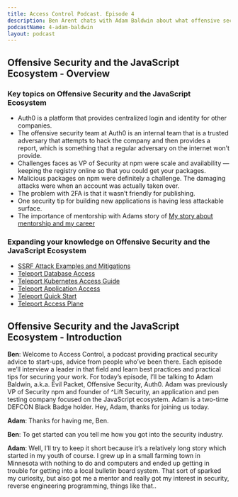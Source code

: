 ```yaml
---
title: Access Control Podcast. Episode 4
description: Ben Arent chats with Adam Baldwin about what offensive security means and other security challenges.
podcastName: 4-adam-baldwin
layout: podcast
---
```


## Offensive Security and the JavaScript Ecosystem - Overview
### Key topics on Offensive Security and the JavaScript Ecosystem
- Auth0 is a platform that provides centralized login and identity for other companies.
- The offensive security team at Auth0 is an internal team that is a trusted adversary that attempts to hack the company and then provides a report, which is something that a regular adversary on the internet won’t provide.
- Challenges faces as VP of Security at npm were scale and availability — keeping the registry online so that you could get your packages.
- Malicious packages on npm were definitely a challenge. The damaging attacks were when an account was actually taken over.
- The problem with 2FA is that it wasn’t friendly for publishing.
- One security tip for building new applications is having less attackable surface.
- The importance of mentorship with Adams story of [My story about mentorship and my career](https://evilpacket.net/2017/my-story-about-mentorship/)

### Expanding your knowledge on Offensive Security and the JavaScript Ecosystem
- [SSRF Attack Examples and Mitigations](/blog/ssrf-attacks/)
- [Teleport Database Access](/docs/database-access/introduction/)
- [Teleport Kubernetes Access Guide](/kubernetes-access/)
- [Teleport Application Access](/application-access/)
- [Teleport Quick Start](/docs/quickstart/)
- [Teleport Access Plane](/)

## Offensive Security and the JavaScript Ecosystem - Introduction
**Ben**: Welcome to Access Control, a podcast providing practical security advice to start-ups, advice from people who’ve been there. Each episode we’ll interview a leader in that field and learn best practices and practical tips for securing your work. For today’s episode, I’ll be talking to Adam Baldwin, a.k.a. Evil Packet, Offensive Security, Auth0. Adam was previously VP of Security npm and founder of ^Lift Security, an application and pen testing company focused on the JavaScript ecosystem. Adam is a two-time DEFCON Black Badge holder. Hey, Adam, thanks for joining us today.

**Adam**: Thanks for having me, Ben.

**Ben**: To get started can you tell me how you got into the security industry.

**Adam**: Well, I’ll try to keep it short because it’s a relatively long story which started in my youth of course. I grew up in a small farming town in Minnesota with nothing to do and computers and ended up getting in trouble for getting into a local bulletin board system. That sort of sparked my curiosity, but also got me a mentor and really got my interest in security, reverse engineering programming, things like that..

